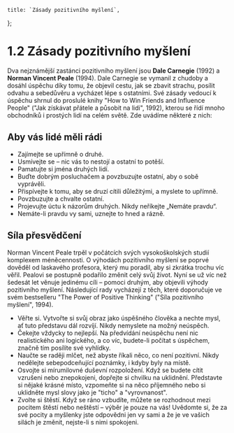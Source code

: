     title: `Zásady pozitivního myšlení`,
};

# 1.2 Zásady pozitivního myšlení

Dva nejznámější zastánci pozitivního myšlení jsou **Dale Carnegie** (1992) a **Norman Vincent Peale** (1994). Dale Carnegie se vymanil z chudoby a dosáhl úspěchu díky tomu, že objevil cestu, jak se zbavit strachu, posílit odvahu a sebedůvěru a vycházet lépe s ostatními. Své zásady vedoucí k úspěchu shrnul do proslulé knihy "How to Win Friends and Influence People" ("Jak získávat přátele a působit na lidi", 1992), kterou se řídí mnoho obchodníků i prostých lidí na celém světě. Zde uvádíme některé z nich:

## Aby vás lidé měli rádi

- Zajímejte se upřímně o druhé.
- Usmívejte se – nic vás to nestojí a ostatní to potěší.
- Pamatujte si jména druhých lidí.
- Buďte dobrým posluchačem a povzbuzujte ostatní, aby o sobě vyprávěli.
- Přispívejte k tomu, aby se druzí cítili důležitými, a myslete to upřímně.
- Povzbuzujte a chvalte ostatní.
- Projevujte úctu k názorům druhých. Nikdy neříkejte „Nemáte pravdu“.
- Nemáte-li pravdu vy sami, uznejte to hned a rázně.

## Síla přesvědčení

Norman Vincent Peale trpěl v počátcích svých vysokoškolských studií komplexem méněcennosti. O výhodách pozitivního myšlení se poprvé dověděl od laskavého profesora, který mu poradil, aby si zkrátka trochu víc věřil. Pealovi se postupně podařilo změnit celý svůj život. Nyní se už víc než šedesát let věnuje jedinému cíli – pomoci druhým, aby objevili výhody pozitivního myšlení. Následující rady vycházejí z těch, které doporučuje ve svém bestselleru "The Power of Positive Thinking" ("Síla pozitivního myšlení", 1994).

- Věřte si. Vytvořte si svůj obraz jako úspěšného člověka a nechte mysl, ať tuto představu dál rozvíjí. Nikdy nemyslete na možný neúspěch.
- Čekejte vždycky to nejlepší. Na předvídání neúspěchu není nic realistického ani logického, a co víc, budete-li počítat s úspěchem, značně tím posílíte své vyhlídky.
- Naučte se raději mlčet, než abyste říkali něco, co není pozitivní. Nikdy nedělejte sebepodceňující poznámky, i kdyby byly na místě.
- Osvojte si mírumilovné duševní rozpoložení. Když se budete cítit vzrušeni nebo znepokojeni, dopřejte si chvilku na uklidnění. Představte si nějaké krásné místo, vzpomeňte si na něco příjemného nebo si uklidněte mysl slovy jako je "ticho" a "vyrovnanost".
- Zvolte si štěstí. Když se ráno vzbudíte, můžete se rozhodnout mezi pocitem štěstí nebo neštěstí – výběr je pouze na vás! Uvědomte si, že za své pocity a myšlenky jste odpovědni jen vy sami a že je ve vašich silách je změnit, nejste-li s nimi spokojeni.